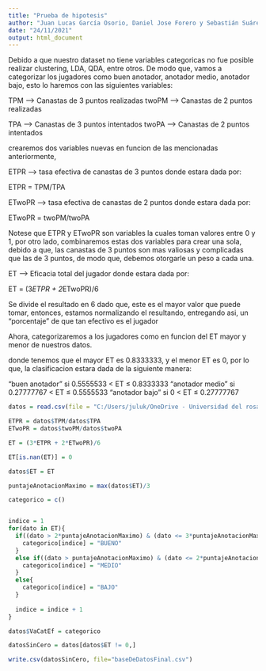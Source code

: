 ---
title: "Prueba de hipotesis"
author: "Juan Lucas García Osorio, Daniel Jose Forero y Sebastián Suárez García"
date: "24/11/2021"
output: html_document
---


Debido a que nuestro dataset no tiene variables categoricas no fue posible realizar clustering, LDA, QDA, entre otros. De modo que, vamos a categorizar los jugadores como buen anotador, anotador medio, anotador bajo, esto lo haremos con las siguientes variables: 

TPM --> Canastas de 3 puntos realizadas
twoPM ---> Canastas de 2 puntos realizadas

TPA --> Canastas de 3 puntos intentados
twoPA --> Canastas de 2 puntos intentados


crearemos dos variables nuevas en funcion de las mencionadas anteriormente, 

ETPR --> tasa efectiva de canastas de 3 puntos
donde estara dada por: 

ETPR = TPM/TPA

ETwoPR --> tasa efectiva de canastas de 2 puntos
donde estara dada por: 

ETwoPR = twoPM/twoPA

Notese que ETPR y ETwoPR son variables la cuales toman valores entre 0 y 1, por otro lado, combinaremos estas dos variables para crear una sola, debido a que, las canastas de 3 puntos son mas valiosas y complicadas que las de 3 puntos, de modo que, debemos otorgarle un peso a cada una.

ET --> Eficacia total del jugador
donde estara dada por: 

ET = (3*ETPR + 2*ETwoPR)/6

Se divide el resultado en 6 dado que, este es el mayor valor que puede tomar, entonces, estamos normalizando el resultando, entregando asi, un "porcentaje" de que tan efectivo es el jugador

Ahora, categorizaremos a los jugadores como en funcion del ET mayor y menor de nuestros datos.

donde tenemos que el mayor ET es 0.8333333, y el menor ET es 0, por lo que, la clasificacion estara dada de la siguiente manera:

"buen anotador" si 0.5555533 < ET $\leq$ 0.8333333
"anotador medio" si 0.27777767 < ET $\leq$ 0.5555533
"anotador bajo" si 0 < ET $\leq$ 0.27777767

```{r cars}
datos = read.csv(file = "C:/Users/juluk/OneDrive - Universidad del rosario/Escritorio/Universidad 2021-2/AED/Proyecto final/v2/CollegeBasketballPlayers2009-2021v2.csv", sep=",")

```


```{r cars}
ETPR = datos$TPM/datos$TPA
ETwoPR = datos$twoPM/datos$twoPA

ET = (3*ETPR + 2*ETwoPR)/6

ET[is.nan(ET)] = 0

datos$ET = ET

puntajeAnotacionMaximo = max(datos$ET)/3

categorico = c()


indice = 1
for(dato in ET){
  if((dato > 2*puntajeAnotacionMaximo) & (dato <= 3*puntajeAnotacionMaximo)){
    categorico[indice] = "BUENO"
  }
  else if((dato > puntajeAnotacionMaximo) & (dato <= 2*puntajeAnotacionMaximo)){
    categorico[indice] = "MEDIO"
  }
  else{
    categorico[indice] = "BAJO"
  }
  
  indice = indice + 1
}

datos$VaCatEf = categorico

datosSinCero = datos[datos$ET != 0,]

write.csv(datosSinCero, file="baseDeDatosFinal.csv")
```